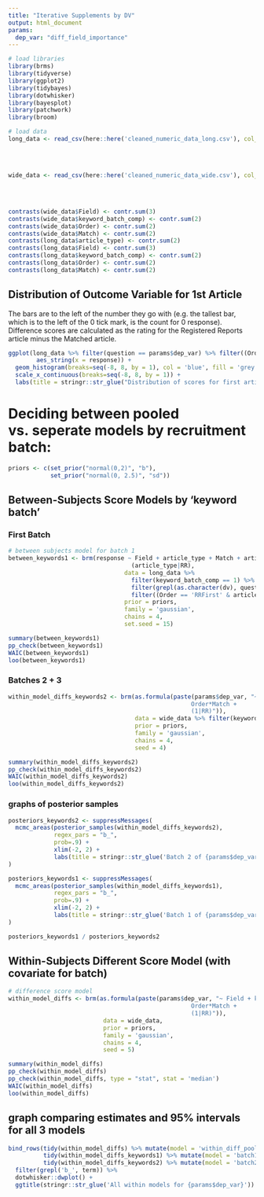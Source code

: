 ```yaml
---
title: "Iterative Supplements by DV"
output: html_document
params:
  dep_var: "diff_field_importance"
---
```


```r
# load libraries
library(brms)
library(tidyverse)
library(ggplot2)
library(tidybayes)
library(dotwhisker)
library(bayesplot)
library(patchwork)
library(broom)

# load data
long_data <- read_csv(here::here('cleaned_numeric_data_long.csv'), col_types = cols(article_type = col_factor(),
                                                                                    Field = col_factor(),
                                                                                    Match = col_factor(),
                                                                                    Order = col_factor(),
                                                                                    keyword_batch_comp = col_factor()))
wide_data <- read_csv(here::here('cleaned_numeric_data_wide.csv'), col_types = cols(Field = col_factor(),
                                                                                    Match = col_factor(),
                                                                                    Order = col_factor(),
                                                                                    keyword_batch_comp = col_factor()))

contrasts(wide_data$Field) <- contr.sum(3)
contrasts(wide_data$keyword_batch_comp) <- contr.sum(2)
contrasts(wide_data$Order) <- contr.sum(2)
contrasts(wide_data$Match) <- contr.sum(2)
contrasts(long_data$article_type) <- contr.sum(2)
contrasts(long_data$Field) <- contr.sum(3)
contrasts(long_data$keyword_batch_comp) <- contr.sum(2)
contrasts(long_data$Order) <- contr.sum(2)
contrasts(long_data$Match) <- contr.sum(2)
```

## Distribution of Outcome Variable for 1st Article

The bars are to the left of the number they go with (e.g. the tallest bar, which is to the left of the 0 tick mark, is the count for 0 response). Difference scores are calculated as the rating for the Registered Reports article minus the Matched article. 

```r
ggplot(long_data %>% filter(question == params$dep_var) %>% filter((Order == 'RRFirst' & article_type == 'RR') | (Order == 'RRSecond' & article_type == 'nonRR')), 
        aes_string(x = response)) +
  geom_histogram(breaks=seq(-8, 8, by = 1), col = 'blue', fill = 'grey') +
  scale_x_continuous(breaks=seq(-8, 8, by = 1)) +
  labs(title = stringr::str_glue("Distribution of scores for first article on question: {params$dep_var}"))
```

# Deciding between pooled vs. seperate models by recruitment batch:

```r
priors <- c(set_prior("normal(0,2)", "b"),
            set_prior("normal(0, 2.5)", "sd"))
```


## Between-Subjects Score Models by 'keyword batch'

### First Batch
```r

# between subjects model for batch 1
between_keywords1 <- brm(response ~ Field + article_type + Match + article_type*Match +
                                   (article_type|RR),
                                 data = long_data %>% 
                                   filter(keyword_batch_comp == 1) %>%
                                   filter(grepl(as.character(dv), question)) %>% 
                                   filter((Order == 'RRFirst' & article_type == 'RR') | (Order == 'RRSecond' & article_type == 'nonRR')),
                                 prior = priors,
                                 family = 'gaussian',
                                 chains = 4,
                                 set.seed = 15)
```

```r
summary(between_keywords1)
pp_check(between_keywords1)
WAIC(between_keywords1)
loo(between_keywords1)
```

### Batches 2 + 3

``` r
within_model_diffs_keywords2 <- brm(as.formula(paste(params$dep_var, "~ Field + Order + Match +
                                                    Order*Match +
                                                    (1|RR)")),
                                    data = wide_data %>% filter(keyword_batch_comp == 2),
                                    prior = priors, 
                                    family = 'gaussian',
                                    chains = 4,
                                    seed = 4)
```

```r
summary(within_model_diffs_keywords2)
pp_check(within_model_diffs_keywords2)
WAIC(within_model_diffs_keywords2)
loo(within_model_diffs_keywords2)
```

### graphs of posterior samples
```r
posteriors_keywords2 <- suppressMessages( 
  mcmc_areas(posterior_samples(within_model_diffs_keywords2),
             regex_pars = "b_",
             prob=.9) +
             xlim(-2, 2) +
             labs(title = stringr::str_glue('Batch 2 of {params$dep_var}'))
)

posteriors_keywords1 <- suppressMessages( 
  mcmc_areas(posterior_samples(within_model_diffs_keywords1),
             regex_pars = "b_",
             prob=.9) +
             xlim(-2, 2) +
             labs(title = stringr::str_glue('Batch 1 of {params$dep_var}'))
)

posteriors_keywords1 / posteriors_keywords2
```


## Within-Subjects Different Score Model (with covariate for batch)

```r

# difference score model
within_model_diffs <- brm(as.formula(paste(params$dep_var, "~ Field + keyword_batch_comp + Order + Match +
                                                    Order*Match +
                                                    (1|RR)")),
                           data = wide_data,
                           prior = priors, 
                           family = 'gaussian',
                           chains = 4,
                           seed = 5)
```

```r
summary(within_model_diffs)
pp_check(within_model_diffs)
pp_check(within_model_diffs, type = "stat", stat = 'median')
WAIC(within_model_diffs)
loo(within_model_diffs)
```

## graph comparing estimates and 95% intervals for all 3 models
```r
bind_rows(tidy(within_model_diffs) %>% mutate(model = 'within_diff_pooled'),
          tidy(within_model_diffs_keywords1) %>% mutate(model = 'batch1'),
          tidy(within_model_diffs_keywords2) %>% mutate(model = 'batch2')) %>%
  filter(grepl('b_', term)) %>%
  dotwhisker::dwplot() +
  ggtitle(stringr::str_glue('All within models for {params$dep_var}'))
```








